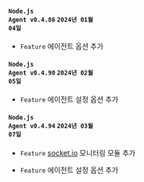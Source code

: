 #### <code class='changelog-service'>Node.js Agent v0.4.86</code> <code class='changelog-date'>2024년 01월 04일</code>

- <code class="Feature">Feature</code> 에이전트 옵션 추가

#### <code class='changelog-service'>Node.js Agent v0.4.90</code> <code class='changelog-date'>2024년 02월 05일</code>

- <code class="Feature">Feature</code> 에이전트 설정 옵션 추가

#### <code class='changelog-service'>Node.js Agent v0.4.94</code> <code class='changelog-date'>2024년 03월 07일</code>

- <code class="Feature">Feature</code> <a href="http://socket.io" target="_blank" rel="noopener noreferrer">socket.io</a> 모니터링 모듈 추가

- <code class="Feature">Feature</code> 에이전트 설정 옵션 추가

